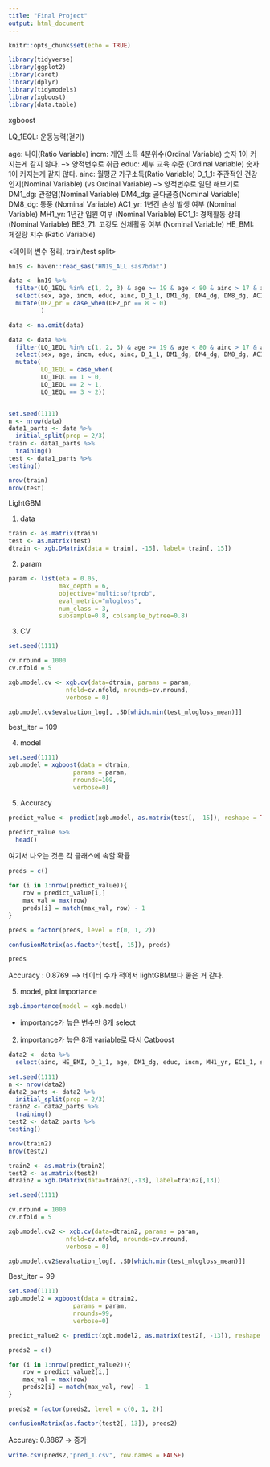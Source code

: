 ```yaml
---
title: "Final Project"
output: html_document
---
```


```r
knitr::opts_chunk$set(echo = TRUE)
```

```r
library(tidyverse)
library(ggplot2)
library(caret)
library(dplyr)
library(tidymodels)
library(xgboost)
library(data.table)
```

xgboost

LQ_1EQL: 운동능력(걷기) 

age: 나이(Ratio Variable)
incm: 개인 소득 4분위수(Ordinal Variable) 숫자 1이 커지는게 같지 않다. --> 양적변수로 취급
educ: 세부 교육 수준 (Ordinal Variable) 숫자 1이 커지는게 같지 않다.
ainc: 월평균 가구소득(Ratio Variable)
D_1_1: 주관적인 건강인지(Nominal Variable) (vs Ordinal Variable) --> 양적변수로 일단 해보기로
DM1_dg: 관절염(Nominal Variable)
DM4_dg: 골다골증(Nominal Variable)
DM8_dg: 통풍 (Nominal Variable)
AC1_yr: 1년간 손상 발생 여부 (Nominal Variable)
MH1_yr: 1년간 입원 여부 (Nominal Variable)
EC1_1: 경제활동 상태 (Nominal Variable)
BE3_71: 고강도 신체활동 여부 (Nominal Variable)
HE_BMI: 체질량 지수 (Ratio Variable)

<데이터 변수 정리, train/test split>

```r
hn19 <- haven::read_sas("HN19_ALL.sas7bdat")

data <- hn19 %>%
  filter(LQ_1EQL %in% c(1, 2, 3) & age >= 19 & age < 80 & ainc > 17 & ainc < 1500 & MH1_yr != 9 & educ != 99 & EC1_1 != 9 & BD7_5 != 9 & BP1 != 9 & BP5 != 9 & BE3_71 != 9 & BE3_31 != 99 & BE5_1 != 9 & BE3_85 != 9 & marri_2 %in% c(1, 2, 3, 4) & BP16_1 != 99) %>%
  select(sex, age, incm, educ, ainc, D_1_1, DM1_dg, DM4_dg, DM8_dg, AC1_yr, MH1_yr, EC1_1, BE3_71, HE_BMI, BE3_31, BE5_1, BE3_71,          BE3_85, DF2_pr, marri_2, LQ4_00, BP16_1, BP5, BP1, BD7_5, LQ_1EQL, LQ_2EQL, LQ_3EQL, LQ_4EQL, LQ_5EQL) %>%
  mutate(DF2_pr = case_when(DF2_pr == 8 ~ 0)
         )

data <- na.omit(data)

data <- data %>%
  filter(LQ_1EQL %in% c(1, 2, 3) & age >= 19 & age < 80 & ainc > 17 & ainc < 1500 & MH1_yr != 9 & educ != 99 & EC1_1 != 9) %>%
  select(sex, age, incm, educ, ainc, D_1_1, DM1_dg, DM4_dg, DM8_dg, AC1_yr, MH1_yr, EC1_1, BE3_71, HE_BMI, LQ_1EQL) %>%
  mutate(
         LQ_1EQL = case_when(
         LQ_1EQL == 1 ~ 0,
         LQ_1EQL == 2 ~ 1,
         LQ_1EQL == 3 ~ 2))


set.seed(1111)
n <- nrow(data)
data1_parts <- data %>%
  initial_split(prop = 2/3)
train <- data1_parts %>%
  training()
test <- data1_parts %>%
testing()

nrow(train)
nrow(test)
```


LightGBM

1) data

```r
train <- as.matrix(train)
test <- as.matrix(test)
dtrain <- xgb.DMatrix(data = train[, -15], label= train[, 15])
```


2) param

```r
param <- list(eta = 0.05,
              max_depth = 6,
              objective="multi:softprob",
              eval_metric="mlogloss",
              num_class = 3,
              subsample=0.8, colsample_bytree=0.8)
```

3) CV

```r
set.seed(1111)

cv.nround = 1000
cv.nfold = 5

xgb.model.cv <- xgb.cv(data=dtrain, params = param,
                nfold=cv.nfold, nrounds=cv.nround,
                verbose = 0)

xgb.model.cv$evaluation_log[, .SD[which.min(test_mlogloss_mean)]]
```

best_iter = 109


4) model
```r
set.seed(1111)
xgb.model = xgboost(data = dtrain, 
                  params = param,
                  nrounds=109,
                  verbose=0)
```


5) Accuracy

```r
predict_value <- predict(xgb.model, as.matrix(test[, -15]), reshape = TRUE)

predict_value %>%
  head()
```
여기서 나오는 것은 각 클래스에 속할 확률


```r
preds = c()

for (i in 1:nrow(predict_value)){
    row = predict_value[i,] 
    max_val = max(row) 
    preds[i] = match(max_val, row) - 1
}

preds = factor(preds, level = c(0, 1, 2))

confusionMatrix(as.factor(test[, 15]), preds)
```

```r
preds
```

Accuracy : 0.8769 --> 데이터 수가 적어서 lightGBM보다 좋은 거 같다.

5) model, plot importance
```r
xgb.importance(model = xgb.model)
```

* importance가 높은 변수만 8개 select

2. importance가 높은 8개 variable로 다시 Catboost
```r
data2 <- data %>%
  select(ainc, HE_BMI, D_1_1, age, DM1_dg, educ, incm, MH1_yr, EC1_1, sex, AC1_yr, DM4_dg, LQ_1EQL)

set.seed(1111)
n <- nrow(data2)
data2_parts <- data2 %>%
  initial_split(prop = 2/3)
train2 <- data2_parts %>%
  training()
test2 <- data2_parts %>%
testing()

nrow(train2)
nrow(test2)
```


```r
train2 <- as.matrix(train2)
test2 <- as.matrix(test2)
dtrain2 = xgb.DMatrix(data=train2[,-13], label=train2[,13])
```

```r
set.seed(1111)

cv.nround = 1000
cv.nfold = 5

xgb.model.cv2 <- xgb.cv(data=dtrain2, params = param,
                nfold=cv.nfold, nrounds=cv.nround,
                verbose = 0)

xgb.model.cv2$evaluation_log[, .SD[which.min(test_mlogloss_mean)]]
```

Best_iter = 99

```r
set.seed(1111)
xgb.model2 = xgboost(data = dtrain2, 
                  params = param,
                  nrounds=99,
                  verbose=0)
```

```r
predict_value2 <- predict(xgb.model2, as.matrix(test2[, -13]), reshape = TRUE)

preds2 = c()

for (i in 1:nrow(predict_value2)){
    row = predict_value2[i,] 
    max_val = max(row) 
    preds2[i] = match(max_val, row) - 1
}

preds2 = factor(preds2, level = c(0, 1, 2))

confusionMatrix(as.factor(test2[, 13]), preds2)
```
 
Accuray: 0.8867 -> 증가

```r
write.csv(preds2,"pred_1.csv", row.names = FALSE)
```